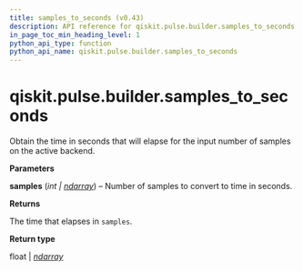 ```yaml
---
title: samples_to_seconds (v0.43)
description: API reference for qiskit.pulse.builder.samples_to_seconds in qiskit v0.43
in_page_toc_min_heading_level: 1
python_api_type: function
python_api_name: qiskit.pulse.builder.samples_to_seconds
---
```


<span id="qiskit-pulse-builder-samples-to-seconds" />

# qiskit.pulse.builder.samples\_to\_seconds

<Function id="qiskit.pulse.builder.samples_to_seconds" isDedicatedPage={true} github="https://github.com/qiskit/qiskit/tree/stable/0.24/qiskit/pulse/builder.py" signature="samples_to_seconds(samples)">
  Obtain the time in seconds that will elapse for the input number of samples on the active backend.

  **Parameters**

  **samples** (*int |* [*ndarray*](https://numpy.org/doc/stable/reference/generated/numpy.ndarray.html#numpy.ndarray "(in NumPy v1.25)")) – Number of samples to convert to time in seconds.

  **Returns**

  The time that elapses in `samples`.

  **Return type**

  float | [*ndarray*](https://numpy.org/doc/stable/reference/generated/numpy.ndarray.html#numpy.ndarray "(in NumPy v1.25)")
</Function>


